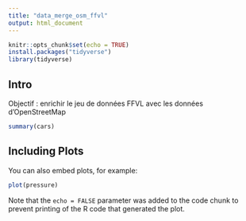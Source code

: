 ```yaml
---
title: "data_merge_osm_ffvl"
output: html_document
---
```


```r
knitr::opts_chunk$set(echo = TRUE)
install.packages("tidyverse")
library(tidyverse)
```

## Intro

Objectif : enrichir le jeu de données FFVL avec les données d'OpenStreetMap

```r
summary(cars)
```










## Including Plots

You can also embed plots, for example:

```r
plot(pressure)
```

Note that the `echo = FALSE` parameter was added to the code chunk to prevent printing of the R code that generated the plot.
